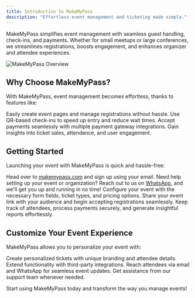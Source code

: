 ```yaml
---
title: Introduction to MakeMyPass
description: "Effortless event management and ticketing made simple."
---
```


MakeMyPass simplifies event management with seamless guest handling, check-ins, and payments. Whether for small meetups or large conferences, we streamlines registrations, boosts engagement, and enhances organizer and attendee experiences.

<img
  className="block"
  src="/images/introduction/overviewImage.png"
  alt="MakeMyPass Overview"
/>

## Why Choose MakeMyPass?

With MakeMyPass, event management becomes effortless, thanks to features like:

<CardGroup cols={2}>
  <Card
    title="Seamless Registrations"
    icon="clipboard-list"
  >
    Easily create event pages and manage registrations without hassle.
  </Card>
  <Card
    title="Quick Check-ins"
    icon="barcode"
  >
    Use QR-based check-ins to speed up entry and reduce wait times.
  </Card>
  <Card
    title="Secure Payments"
    icon="credit-card"
  >
    Accept payments seamlessly with multiple payment gateway integrations.
  </Card>
  <Card
    title="Real-time Analytics"
    icon="chart-line"
  >
    Gain insights into ticket sales, attendance, and user engagement.
  </Card>
</CardGroup>

## Getting Started

Launching your event with MakeMyPass is quick and hassle-free:

<Steps>
  <Step title="Create Your Account">
    Head over to <a href="https://makemypass.com">makemypass.com</a> and sign up using your email.
  </Step>
  <Step title="Contact Us to Get Started">
    Need help setting up your event or organization? Reach out to us on <a href="https://wa.me/918606358178">WhatsApp</a>, and we'll get you up and running in no time!
  </Step>
  <Step title="Set Up Your Event">
    Configure your event with the necessary form fields, ticket types, and pricing options.
  </Step>
  <Step title="Start Selling Tickets">
    Share your event link with your audience and begin accepting registrations seamlessly.
  </Step>
  <Step title="Manage with Ease">
    Keep track of attendees, process payments securely, and generate insightful reports effortlessly.
  </Step>
</Steps>

## Customize Your Event Experience

MakeMyPass allows you to personalize your event with:

<CardGroup cols={2}>
  <Card
    title="Custom Ticket Designs"
    icon="ticket"
  >
    Create personalized tickets with unique branding and attendee details.
  </Card>
  <Card
    title="API Integrations"
    icon="code"
  >
    Extend functionality with third-party integrations.
  </Card>
  <Card
    title="Communicate with Attendees"
    icon="comments"
  >
    Reach attendees via email and WhatsApp for seamless event updates.
  </Card>
  <Card
    title="Dedicated Support"
    icon="headset"
  >
    Get assistance from our support team whenever needed.
  </Card>
</CardGroup>

Start using MakeMyPass today and transform the way you manage events!

